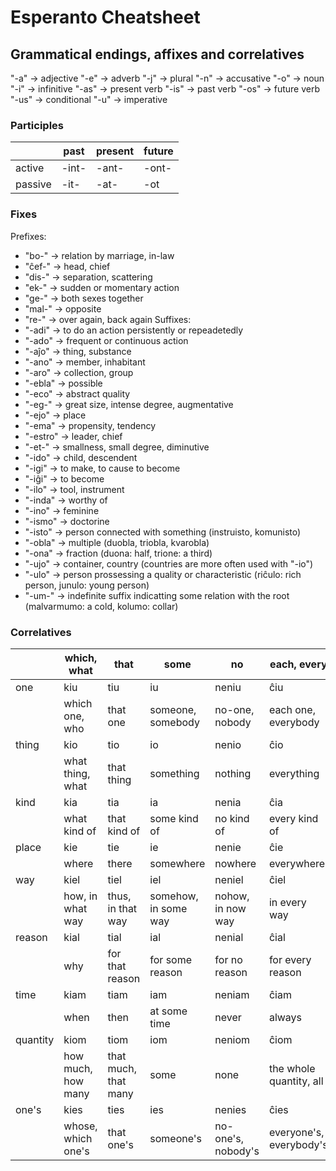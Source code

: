 # Esperanto Cheatsheet
## Grammatical endings, affixes and correlatives
"-a" -> adjective
"-e" -> adverb
"-j" -> plural
"-n" -> accusative
"-o" -> noun
"-i" -> infinitive
"-as" -> present verb
"-is" -> past verb
"-os" -> future verb
"-us" -> conditional
"-u" -> imperative

### Participles
|         | past  | present | future |
| ------- | ----- | ------- | ------ |
| active  | -int- | -ant-   | -ont-  |
| passive | -it-  | -at-    | -ot    |

### Fixes
Prefixes:
- "bo-" -> relation by marriage, in-law
- "ĉef-" -> head, chief
- "dis-" -> separation, scattering
- "ek-" -> sudden or momentary action
- "ge-" -> both sexes together
- "mal-" -> opposite
- "re-" -> over again, back again
Suffixes:
- "-adi" -> to do an action persistently or repeadetedly
- "-ado" -> frequent or continuous action
- "-aĵo" -> thing, substance
- "-ano" -> member, inhabitant
- "-aro" -> collection, group
- "-ebla" -> possible
- "-eco" -> abstract quality
- "-eg-" -> great size, intense degree, augmentative
- "-ejo" -> place
- "-ema" -> propensity, tendency
- "-estro" -> leader, chief
- "-et-" -> smallness, small degree, diminutive
- "-ido" -> child, descendent
- "-igi" -> to make, to cause to become
- "-iĝi" -> to become
- "-ilo" -> tool, instrument
- "-inda" -> worthy of
- "-ino" -> feminine
- "-ismo" -> doctorine
- "-isto" -> person connected with something (instruisto, komunisto)
- "-obla" -> multiple (duobla, triobla, kvarobla)
- "-ona" -> fraction (duona: half, trione: a third)
- "-ujo" -> container, country (countries are more often used with "-io")
- "-ulo" -> person prossessing a quality or characteristic (riĉulo: rich person, junulo: young person)
- "-um-" -> indefinite suffix indicatting some relation with the root (malvarmumo: a cold, kolumo: collar)

### Correlatives
|          | which, what | that | some | no     | each, every |
| -------- | ----------- | ---- | ---- | ------ | ----------- |
| one      | kiu         | tiu  | iu   | neniu  | ĉiu         |
|          | which one, who | that one | someone, somebody | no-one, nobody | each one, everybody |
| thing    | kio         | tio  | io   | nenio  | ĉio         |
|          | what thing, what | that thing | something | nothing | everything |
| kind     | kia         | tia  | ia   | nenia  | ĉia         |
|          | what kind of | that kind of | some kind of | no kind of | every kind of |
| place    | kie         | tie  | ie   | nenie  | ĉie         |
|          | where | there | somewhere | nowhere | everywhere |
| way      | kiel        | tiel | iel  | neniel | ĉiel        |
|          | how, in what way | thus, in that way | somehow, in some way | nohow, in now way | in every way |
| reason   | kial        | tial | ial  | nenial | ĉial        |
|          | why | for that reason | for some reason | for no reason | for every reason |
| time     | kiam        | tiam | iam  | neniam | ĉiam        |
|          | when | then | at some time | never | always |
| quantity | kiom        | tiom | iom  | neniom | ĉiom        |
|          | how much, how many | that much, that many | some | none | the whole quantity, all |
| one's    | kies        | ties | ies  | nenies | ĉies        |
|          | whose, which one's | that one's | someone's | no-one's, nobody's | everyone's, everybody's |
